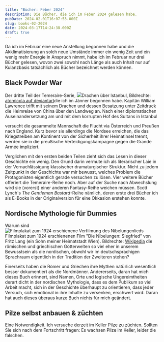 ```yaml
---
title: "Bücher: Feber 2024"
description: Die Bücher, die ich im Feber 2024 gelesen habe.
pubDate: 2024-02-01T16:07:53.000Z
slug: books-02-2024
date: 2024-03-17T14:24:38.000Z
draft: true
---
```


Da ich im Februar eine neue Anstellung begonnen habe und die Akklimatisierung an solch neue Umstände immer ein wenig Zeit und ein wenig mehr Energie in Anspruch nimmt, habe ich im Februar nur drei Bücher gelesen, wovon zwei sowohl nach Länge als auch Inhalt nur auf Kulanzbasis tatsächlich als Bücher bezeichnet werden können.

## Black Powder War
Der dritte Teil der Temeraire-Serie, <Marginnote><img src="/img/black-powder-war-fanart.png"/>Drachen über Istanbul, Bildrechte: <a href="nofollow noopener" href="https://www.deviantart.com/atomicola/gallery">atomicola auf deviantart</a></Marginnote>die ich im Jänner begonnen habe. Kapitän William Lawrence trifft mit seinem Drachen und dessen Besatzung unter Zeitdruck die Heimreise von China über den Landweg an. Nach einer diplomatischen Auseinandersetzung am und mit dem korrupten Hof des Sultans in Istanbul

versucht die gesammelte Mannschaft die Flucht via Österreich und Preußen nach England. Kurz bevor sie allerdings die Nordsee erreichen, die das Kriegstreiben am Kontinent von der Sicherheit ihrer Heimatinsel trennt, werden sie in die preußische Verteidigungskampagne gegen die Grande Armée impliziert.

Verglichen mit den ersten beiden Teilen zieht sich das Lesen in dieser Geschichte ein wenig. Den Grund darin vermute ich als literarischer Laie in der Vernachlässigung klassischer dramaturgischer Struktur. Nicht zu jedem Zeitpunkt in der Geschichte war mir bewusst, welches Problem die Protagonisten eigentlich gerade versuchen zu lösen. Vier weitere Bücher offeriert die Temeraire-Reihe noch. Aber auf der Suche nach Abwechslung wird sie (vorerst) einer anderen Fantasy-Reihe weichen müssen. Scott Lynch's _The Gentleman Bastard_-Reihe nämlich, deren erste drei Bücher ich als E-Books in der Originalversion für eine Okkasion erstehen konnte.

## Nordische Mythologie für Dummies
Warum sind <Marginnote> <img src="/img/nibelungen_2024.jpg" alt="Filmplakat zum 1924 erschienene Verfilmung des Nibelungenlieds" />
Filmplakat zum 1924 erschienenen Film "Die Nibelungen: Siegfried" von Fritz Lang (ein Sohn meiner Heimatstadt Wien). Bildrechte: <a href="nofollow noopener" href="https://en.wikipedia.org/wiki/Die_Nibelungen">Wikipedia</a>
</Marginnote>die römischen und griechischen Götterwelten so viel eher in unserem Bewusstsein als die nordischen,  obwohl wir im deutschsprachigen Sprachraum eigentlich in der Tradition der Zweiteren stehen?

Einerseits haben die Römer und Griechen ihre Mythen natürlich wesentlich besser dokumentiert als die Nordmänner. Andererseits, daran hat mich dieses Buch erinnert, sind Namen, Orte und logische Ungereimtheiten derart dicht in der nordischen Mythologie, dass es dem Publikum so viel Arbeit macht, sich in der Geschichte überhaupt zu orientieren, dass jeder Versuch, sich emotional in ihre Inhalte zu versenken, erschwert wird. Daran hat auch dieses überaus kurze Buch nichts für mich geändert.

## Pilze selbst anbauen & züchten
Eine Notwendigkeit. Ich versuche derzeit im Keller Pilze zu züchten. Sollten Sie sich nach dem Fortschritt fragen: Es wachsen Pilze im Keller, leider die falschen.
